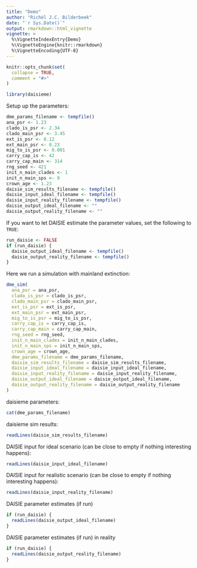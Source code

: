 ```yaml
---
title: "Demo"
author: "Richèl J.C. Bilderbeek"
date: "`r Sys.Date()`"
output: rmarkdown::html_vignette
vignette: >
  %\VignetteIndexEntry{Demo}
  %\VignetteEngine{knitr::rmarkdown}
  %\VignetteEncoding{UTF-8}
---
```


```r
knitr::opts_chunk$set(
  collapse = TRUE,
  comment = "#>"
)
```

```r
library(daisieme)
```

Setup up the parameters:

```r
dme_params_filename <- tempfile()
ana_psr <- 1.23
clado_is_psr <- 2.34
clado_main_psr <- 3.45
ext_is_psr <- 0.12
ext_main_psr <- 0.23
mig_to_is_psr <- 0.001
carry_cap_is <- 42
carry_cap_main <- 314
rng_seed <- 421
init_n_main_clades <- 1
init_n_main_sps <- 9
crown_age <- 1.23
daisie_sim_results_filename <- tempfile()
daisie_input_ideal_filename <- tempfile()
daisie_input_reality_filename <- tempfile()
daisie_output_ideal_filename <- ""
daisie_output_reality_filename <- ""
```

If you want to let DAISIE estimate the parameter values, set
the following to `TRUE`:

```r
run_daisie <- FALSE
if (run_daisie) {
  daisie_output_ideal_filename <- tempfile()
  daisie_output_reality_filename <- tempfile()
}
```

Here we run a simulation with mainland extinction:

```r
dme_sim(
  ana_psr = ana_psr,
  clado_is_psr = clado_is_psr,
  clado_main_psr = clado_main_psr,
  ext_is_psr = ext_is_psr,
  ext_main_psr = ext_main_psr,
  mig_to_is_psr = mig_to_is_psr,
  carry_cap_is = carry_cap_is,
  carry_cap_main = carry_cap_main,
  rng_seed = rng_seed,
  init_n_main_clades = init_n_main_clades,
  init_n_main_sps = init_n_main_sps,
  crown_age = crown_age,
  dme_params_filename = dme_params_filename,
  daisie_sim_results_filename = daisie_sim_results_filename,
  daisie_input_ideal_filename = daisie_input_ideal_filename,
  daisie_input_reality_filename = daisie_input_reality_filename,
  daisie_output_ideal_filename = daisie_output_ideal_filename,
  daisie_output_reality_filename = daisie_output_reality_filename
)
```

daisieme parameters:

```r
cat(dme_params_filename)
```

daisieme sim results:

```r
readLines(daisie_sim_results_filename)
```

DAISIE input for ideal scenario (can be close to empty if
nothing interesting happens):

```r
readLines(daisie_input_ideal_filename)
```

DAISIE input for realistic scenario (can be close to empty if
nothing interesting happens):

```r
readLines(daisie_input_reality_filename)
```

DAISIE parameter estimates (if run)

```r
if (run_daisie) {
  readLines(daisie_output_ideal_filename)
}
```

DAISIE parameter estimates (if run) in reality

```r
if (run_daisie) {
  readLines(daisie_output_reality_filename)
}
```
